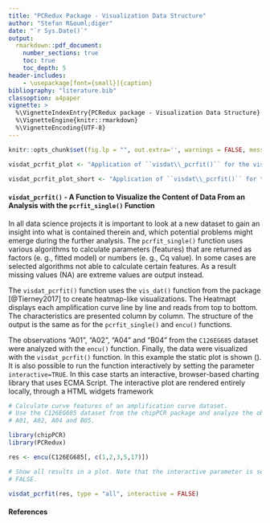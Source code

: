 ```yaml
---
title: "PCRedux Package - Visualization Data Structure"
author: "Stefan R&ouml;diger"
date: "`r Sys.Date()`"
output: 
  rmarkdown::pdf_document:
    number_sections: true
    toc: true
    toc_depth: 5
header-includes:
    - \usepackage[font={small}]{caption}
bibliography: "literature.bib"
classoption: a4paper
vignette: >
  %\VignetteIndexEntry{PCRedux package - Visualization Data Structure}
  %\VignetteEngine{knitr::rmarkdown}
  %\VignetteEncoding{UTF-8}
---
```


```r
knitr::opts_chunk$set(fig.lp = "", out.extra='', warnings = FALSE, message = FALSE)

visdat_pcrfit_plot <- "Application of ``visdat\\_pcrfit()`` for the visualization of the data structure after an analysis by ``pcrfit\\_single()``. The amplification curves (A01 = 1, A02 = 2, A04 = 3, B04 = 4) from the `C126EG685` dataset were analyzed with the ``pcrfit\\_single()`` function and then visualized with the ``visdat\\_pcrfit()`` function. For each observation, the classes (factor, integer, logical, numeric, NA) are presented. For the observations 2 and 4 the parameter `loglin\\_slope` could not be calculated (returned NA)."

visdat_pcrfit_plot_short <- "Application of ``visdat\\_pcrfit()`` for the visualization of the data structure after an analysis by ``pcrfit\\_single()``"
```

#### ``visdat_pcrfit()`` - A Function to Visualize the Content of Data From an Analysis with the ``pcrfit_single()`` Function \label{section_visdat_pcrfit_parallel}


In all data science projects it is important to look at a new dataset to gain an insight into what is contained therein and, which potential problems might emerge during the further analysis. The ``pcrfit_single()`` function uses various algorithms to calculate parameters (features) that are returned as factors (e.&nbsp;g., fitted model) or numbers (e.&nbsp;g., Cq value). In some cases are selected  algorithms not able to calculate certain features. As a result missing values (NA) are extreme values are output instead.

The ``visdat_pcrfit()`` function uses the ``vis_dat()`` function from the \texttt{visdat} package [@Tierney2017] to create heatmap-like visualizations. The Heatmapt displays each amplification curve line by line and reads from top to bottom. The characteristics are presented column by column. The structure of the output is the same as for the ``pcrfit_single()`` and ``encu()`` functions. 

The observations "A01", "A02", "A04" and "B04" from the ``C126EG685`` dataset were analyzed with the ``encu()`` function. Finally, the data were visualized with the ``visdat_pcrfit()`` function. In this example the static plot is shown (\autoref{visdat_pcrfit_plot}). It is also possible to run the function interactively by setting the parameter `interactive=TRUE`. In this case starts an interactive, browser-based charting library that uses ECMA Script. The interactive plot are rendered entirely locally, through a HTML widgets framework

```r
# Calculate curve features of an amplification curve dataset.
# Use the C126EG685 dataset from the chipPCR package and analyze the observations
# A01, A02, A04 and B05.

library(chipPCR)
library(PCRedux)

res <- encu(C126EG685[, c(1,2,3,5,17)])

# Show all results in a plot. Note that the interactive parameter is set to
# FALSE.

visdat_pcrfit(res, type = "all", interactive = FALSE)
```


#### References
